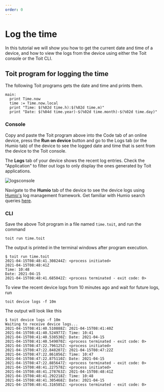 ```yaml
---
order: 0
---
```


# Log the time

In this tutorial we will show you how to get the current date and time of a
device, and how to view the logs from the device using either the Toit console
or the Toit CLI.

## Toit program for logging the time

The following Toit programs gets the date and time and prints them.

```
main:
  print Time.now
  time := Time.now.local
  print "Time: $(%02d time.h):$(%02d time.m)"
  print "Date: $(%04d time.year)-$(%02d time.month)-$(%02d time.day)"
```

### Console
Copy and paste the Toit program above into the Code tab of an online device,
press the **Run on device** button and go to the Logs tab (or the Humio tab) of
the device to see the logged date and time that is sent from the device to the
Toit console.

The **Logs** tab of your device shows the recent log entries. Check the
"Application" to filter out logs to only display the ones generated by Toit
applications.

![logsconsole](../img/logs.png)

Navigate to the **Humio** tab of the device to see the device logs using <a
href="https://www.humio.com/" target="_blank">Humio's</a> log management
framework. Get familiar with Humio search queries
[here](https://docs.humio.com/reference/language-syntax/).


### CLI

Save the above Toit program in a file named `time.toit`, and run the command

```shell
toit run time.toit
```

The output is printed in the terminal windows after program execution.

```shell
$ toit run time.toit
2021-04-15T08:48:41.308244Z: <process initiated>
2021-04-15T08:48:41Z
Time: 10:48
Date: 2021-04-15
2021-04-15T08:48:41.685042Z: <process terminated - exit code: 0>
```

To view the recent device logs from 10 minutes ago and wait for future logs, run

```shell
toit device logs -f 10m
```

The output will look like this

```shell
$ toit device logs -f 10m
Waiting to receive device logs...
2021-04-15T08:41:40.510888Z: 2021-04-15T08:41:40Z
2021-04-15T08:41:40.524977Z: Time: 10:41
2021-04-15T08:41:40.538530Z: Date: 2021-04-15
2021-04-15T08:41:40.549070Z: <process terminated - exit code: 0>
2021-04-15T08:47:22.796125Z: <process initiated>
2021-04-15T08:47:22.848207Z: 2021-04-15T08:47:22Z
2021-04-15T08:47:22.861856Z: Time: 10:47
2021-04-15T08:47:22.875110Z: Date: 2021-04-15
2021-04-15T08:47:22.885647Z: <process terminated - exit code: 0>
2021-04-15T08:48:41.227578Z: <process initiated>
2021-04-15T08:48:41.278763Z: 2021-04-15T08:48:41Z
2021-04-15T08:48:41.292218Z: Time: 10:48
2021-04-15T08:48:41.305468Z: Date: 2021-04-15
2021-04-15T08:48:41.316585Z: <process terminated - exit code: 0>
```
